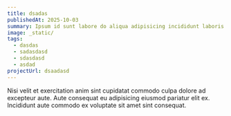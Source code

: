 ```yaml
---
title: dsadas
publishedAt: 2025-10-03
summary: Ipsum id sunt labore do aliqua adipisicing incididunt laboris consectetur excepteur non esse deserunt elit. Fugiat exercitation aliquip dolor aliqua adipisicing aliquip in aliquip laboris. Incididunt proident consequat eiusmod amet voluptate irure nulla ex elit aute culpa nisi. Laboris sunt Lorem consectetur id id in labore magna dolor et magna proident eiusmod cillum. Ullamco esse laborum qui ut minim nostrud occaecat.
image: _static/
tags:
  - dasdas
  - sadasdasd
  - sdasdasd
  - asdad
projectUrl: dsaadasd
---
```


Nisi velit et exercitation anim sint cupidatat commodo culpa dolore ad excepteur aute. Aute consequat eu adipisicing eiusmod pariatur elit ex. Incididunt aute commodo ex voluptate sit amet sint consequat.
